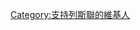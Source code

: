 {{Userbox
  |border-c = #FFFFFF
  |border-s = 1
  |id-c     = #FFFFFF
  |id-s     = 12
  |id-fc    = #000
  |info-c   = #0000ff
  |info-s   = 10
  |info-fc  = #FFFFFF
  |id       = LUFC
  |info     = 這個用戶是'''[[列斯聯足球會|<span style="color:#FFFFFF;">列斯聯</span>]]'''的球迷。
}}

[[Category:支持列斯聯的維基人]]